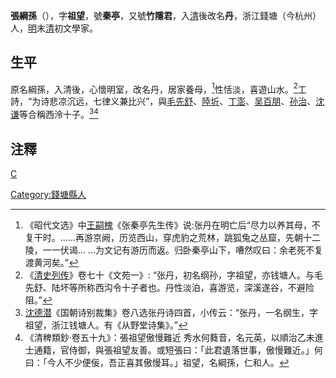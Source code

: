 '''張綱孫'''（{{bd|？||？||}}），字'''祖望'''，號'''秦亭'''，又號'''竹隱君'''，入[[清|清]]後改名'''丹'''，浙江錢塘（今杭州）人，[[明|明]]末[[清|清]]初文學家。

== 生平 ==
原名綱孫，入清後，心懷明室，改名丹，居家養母，<ref>《昭代文选》中[[王嗣槐|王嗣槐]]《张秦亭先生传》说:张丹在明亡后“尽力以养其母，不复干时。……再游京阙，历览西山，穿虎豹之荒林，跳狐兔之丛窟，先朝十二陵，一一伏谒... ...为文记有游历而返。归卧秦亭山下，嘈然叹曰：余老死不复渡黄河矣。”</ref>性恬淡，喜遊山水。<ref>《[[清史列传|清史列传]]》卷七十《文苑一》: “张丹，初名纲孙，字祖望，亦钱塘人。与毛先舒、陆坏等所称西沟令十子者也。丹性淡泊，喜游览，深溪遂谷，不避险阻。”</ref>工詩，“为诗悲凉沉远，七律义兼比兴”，與[[毛先舒|毛先舒]]、[[陸圻|陸圻]]、[[丁澎|丁澎]]、[[吴百朋|吴百朋]]、[[孙治|孙治]]、[[沈谦|沈谦]]等合稱西泠十子。<ref>[[沈德潜|沈德潜]]《国朝诗别裁集》卷八选张丹诗四首，小传云：“张丹，一名纲生，字祖望，浙江钱塘人。有《从野堂诗集》。”</ref><ref>《清稗類鈔·卷五十九》：張祖望傲慢難近 秀水何蕤音，名元英，以順治乙未進士通籍，官侍御，與張祖望友善。或短張曰：「此君遺落世事，傲慢難近。」何曰：「今人不少便佞，吾正喜其傲慢耳。」祖望，名綱孫，仁和人。</ref>

==注釋==
{{reflist}}

{{西泠十子}}
[[category:清朝詩人|C]]
[[Category:錢塘縣人|Category:錢塘縣人]]